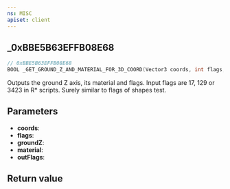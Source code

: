 ```yaml
---
ns: MISC
apiset: client
---
```

## _0xBBE5B63EFFB08E68

```c
// 0xBBE5B63EFFB08E68
BOOL _GET_GROUND_Z_AND_MATERIAL_FOR_3D_COORD(Vector3 coords, int flags, float* groundZ, Hash* material, int* outFlags);
```

Outputs the ground Z axis, its material and flags.
Input flags are 17, 129 or 3423 in R* scripts. Surely similar to flags of shapes test.

## Parameters
* **coords**:
* **flags**:
* **groundZ**:
* **material**:
* **outFlags**:

## Return value
